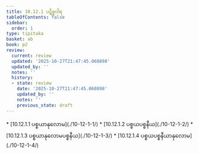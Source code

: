 ```yaml
---
title: 10.12.1 ပဋိစ္စဝါရ
tableOfContents: false
sidebar:
  order: 1
type: tipitaka
basket: ab
book: p2
review:
  current: review
  updated: '2025-10-27T21:47:45.060898'
  updated_by: ''
  notes: ''
  history:
  - state: review
    date: '2025-10-27T21:47:45.060898'
    updated_by: ''
    notes: ''
    previous_state: draft
---
```



<ReviewStatus review={frontmatter.review} showDetails={true} />

<HypothesisAnnotation frontmatter={frontmatter} />

<DynamicBreadcrumb />



<TableOfContents book="p2" section="10.12.1">
* [10.12.1.1 ပစ္စယာနုလောမ](./10-12-1-1/)
* [10.12.1.2 ပစ္စယပစ္စနီယ](./10-12-1-2/)
* [10.12.1.3 ပစ္စယာနုလောမပစ္စနီယ](./10-12-1-3/)
* [10.12.1.4 ပစ္စယပစ္စနီယာနုလောမ](./10-12-1-4/)
</TableOfContents>